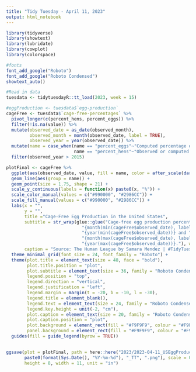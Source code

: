 ```yaml
---
title: "Tidy Tuesday - April 11, 2023"
output: html_notebook
---
```


```r
library(tidyverse)
library(showtext)
library(lubridate)
library(cowplot)
library(colorspace)

#fonts
font_add_google("Roboto")
font_add_google("Roboto Condensed")
showtext_auto()

#Read in data
tuesdata <- tidytuesdayR::tt_load(2023, week = 15)
```

```r
#eggProduction <- tuesdata$`egg-production`
cageFree <- tuesdata$`cage-free-percentages` %>%
  pivot_longer(c(percent_hens, percent_eggs)) %>%
  filter(!is.na(value)) %>%
  mutate(observed_date = as_date(observed_month),
         observed_month = month(observed_date, label = TRUE),
         observed_year = year(observed_date)) %>%
  mutate(name = case_when(name == "percent_eggs"~"Computed percentage of cage-free eggs relative to all table eggs",
                          name == "percent_hens"~"Observed or computed percentage of cage-free hens relative to all table-egg-laying hens")) %>%
  filter(observed_year > 2015)
```

```r
plotFinal <- cageFree %>%
  ggplot(aes(observed_date, value, fill = name, color = after_scale(darken(fill, 0.5)))) +
  geom_line(aes(group = name)) +
  geom_point(size = 1.75, shape = 21) +
  scale_y_continuous(labels = function(x) paste0(x, "%")) +
  scale_color_manual(values = c("#990000", "#2986CC")) +
  scale_fill_manual(values = c("#990000", "#2986CC")) +
  labs(x = "",
       y = "",
       title ="Cage-Free Egg Production in the United States",
       subtitle = str_wrap(glue::glue("Cage-free egg production percentages by month between ",
                             "{month(min(cageFree$observed_date), label = TRUE, abbr = FALSE)} ",
                             "{year(min(cageFree$observed_date))} and ",
                             "{month(max(cageFree$observed_date), label = TRUE, abbr = FALSE)} ",
                             "{year(max(cageFree$observed_date))}."), width = 100),
       caption = "Source: The Human League by Samara Mendez | #TidyTuesday") +
  theme_minimal_grid(font_size = 24, font_family = "Roboto") +
  theme(plot.title = element_text(size = 48, face = "bold"),
        plot.title.position = "plot",
        plot.subtitle = element_text(size = 36, family = "Roboto Condensed"),
        legend.position = "top",
        legend.direction = "vertical",
        legend.justification = "left",
        legend.margin = margin(t = -20, b = -10, l = -30),
        legend.title = element_blank(),
        legend.text = element_text(size = 24, family = "Roboto Condensed"),
        legend.key.height = unit(-2, "cm"),
        plot.caption = element_text(size = 20, family = "Roboto Condensed"),
        plot.caption.position = "plot",
        plot.background = element_rect(fill = "#F9F9F9", colour = "#F9F9F9"),
        panel.background = element_rect(fill = "#F9F9F9", colour = "#F9F9F9")) +
  guides(fill = guide_legend(byrow = TRUE))
  
```

```r
ggsave(plot = plotFinal, path = here::here("2023/2023-04-11_USEggProduction"),
       paste0(format(Sys.Date(), "%Y-%m-%d"), "_TT", ".png"), scale = 0.8, dpi = 300,
       height = 8, width = 11, unit = "in")
```
